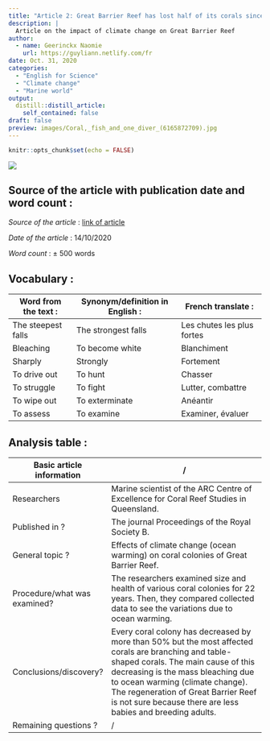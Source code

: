 ```yaml
---
title: "Article 2: Great Barrier Reef has lost half of its corals since 1995"
description: |
  Article on the impact of climate change on Great Barrier Reef
author:
  - name: Geerinckx Naomie
    url: https://guyliann.netlify.com/fr
date: Oct. 31, 2020
categories:
  - "English for Science"
  - "Climate change"
  - "Marine world"
output:
  distill::distill_article:
    self_contained: false
draft: false 
preview: images/Coral,_fish_and_one_diver_(6165872709).jpg
---
```


```r
knitr::opts_chunk$set(echo = FALSE)
```

![](images/Coral,_fish_and_one_diver_(6165872709).jpg)

## Source of the article with publication date and word count : 

*Source of the article* : [link of article](https://www.bbc.com/news/world-australia-54533971 )

*Date of the article* : 14/10/2020

*Word count* : ± 500 words 

## Vocabulary : 

| Word from the text :  | Synonym/definition in English :     | French translate :           |
| --------------------- | ----------------------------------- | ---------------------------- |
| The steepest falls         | The strongest falls   | Les chutes les plus fortes      |
| Bleaching    | To become white         | Blanchiment              |
| Sharply              | Strongly                             | Fortement |
| To drive out           | To hunt                  | Chasser                 |
| To struggle           | To fight             | Lutter, combattre                  |
| To wipe out      | To exterminate   | Anéantir      |
| To assess              | To examine                           | Examiner, évaluer                    |

## Analysis table :

| Basic article information 	| / 	|
|------------------------------	|-------------------------------------------------------------------------------------------------------------------------------------------------------------------------------------------------------------------------------------------------------------------------------------------------------------------------------------------------------------------------------------------------------------------------------------------------------------------------------------------------------------------------------------------------------------------------------------------------------------------------------	|
| Researchers 	| Marine scientist of the ARC Centre of Excellence for Coral Reef Studies in Queensland.            	|
| Published in ? 	| The journal Proceedings of the Royal Society B. 	|
| General topic ? 	| Effects of climate change (ocean warming) on coral colonies of Great Barrier Reef. 	|
| Procedure/what was examined? 	| The researchers examined size and health of various coral colonies for 22 years. Then, they compared collected data to see the variations due to ocean warming.   |
| Conclusions/discovery? 	| Every coral colony has decreased by more than 50% but the most affected corals are branching and table-shaped corals. The main cause of this decreasing is the mass bleaching due to ocean warming (climate change). The regeneration of Great Barrier Reef is not sure because there are less babies and breeding adults.  |
| Remaining questions ? 	|  / 	














